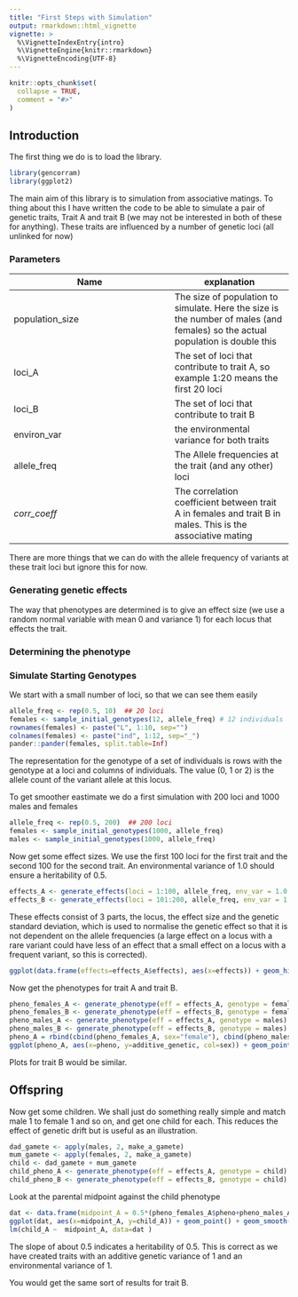 ```yaml
---
title: "First Steps with Simulation"
output: rmarkdown::html_vignette
vignette: >
  %\VignetteIndexEntry{intro}
  %\VignetteEngine{knitr::rmarkdown}
  %\VignetteEncoding{UTF-8}
---
```


```r
knitr::opts_chunk$set(
  collapse = TRUE,
  comment = "#>"
)
```

## Introduction

The first thing we do is to load the library.  

```r
library(gencorram)
library(ggplot2)
```

The main aim of this library is to simulation from associative matings.  To thing about this 
I have written the code to be able to simulate a pair of genetic traits,  Trait A and trait B (we may not be interested
in both of these for anything).  These traits are influenced by a number of genetic loci (all unlinked for now)

### Parameters

Name            | explanation 
----------------|------------
population_size | The size of population to simulate.  Here the size is the number of males (and females) so the actual population is double this
loci_A          | The set of loci that contribute to trait A, so example 1:20 means the first 20 loci
loci_B          | The set of loci that contribute to trait B
environ_var     | the environmental variance for both traits
allele_freq     | The Allele frequencies at the trait (and any other) loci
*corr_coeff*    | The correlation coefficient between trait A in females and trait B in males.  This is the associative mating

There are more things that we can do with the allele frequency of variants at these trait loci 
but ignore this for now.

### Generating genetic effects

The way that phenotypes are determined is to give an effect size (we use a random normal variable with mean 0 and variance 1) 
for each locus that effects the trait.


### Determining the phenotype



### Simulate Starting Genotypes

We start with a small number of loci, so that we can see them easily

```r
allele_freq <- rep(0.5, 10)  ## 20 loci
females <- sample_initial_genotypes(12, allele_freq) # 12 individuals
rownames(females) <- paste("L", 1:10, sep="")
colnames(females) <- paste("ind", 1:12, sep="_")
pander::pander(females, split.table=Inf)
```

The representation for the genotype of a set of individuals is rows with the genotype at a 
loci and columns of individuals.  The value (0, 1 or 2) is the allele count of the variant allele at this locus.

To get smoother eastimate we do a first simulation with 200 loci and 1000 males and females

```r
allele_freq <- rep(0.5, 200)  ## 200 loci
females <- sample_initial_genotypes(1000, allele_freq)
males <- sample_initial_genotypes(1000, allele_freq)
```

Now get some effect sizes.  We use the first 100 loci for the first trait and the second 100 for the second trait.  An environmental 
variance of 1.0 should ensure a heritability of 0.5.

```r
effects_A <- generate_effects(loci = 1:100, allele_freq, env_var = 1.0 )
effects_B <- generate_effects(loci = 101:200, allele_freq, env_var = 1.0 )
```

These effects consist of 3 parts, the locus, the effect size and the genetic standard deviation, which is used to normalise the 
genetic effect so that it is not dependent on the allele frequencies (a large effect on a locus with a rare variant could 
have less of an effect that a small effect on a locus with a frequent variant, so this is corrected).


```r
ggplot(data.frame(effects=effects_A$effects), aes(x=effects)) + geom_histogram(binwidth=0.25, fill="blue", col="white") + ggtitle("Effect size per locus for trait A")
```

Now get the phenotypes for trait A and trait B.  

```r
pheno_females_A <- generate_phenotype(eff = effects_A, genotype = females)
pheno_females_B <- generate_phenotype(eff = effects_B, genotype = females)
pheno_males_A <- generate_phenotype(eff = effects_A, genotype = males)
pheno_males_B <- generate_phenotype(eff = effects_B, genotype = males)
pheno_A = rbind(cbind(pheno_females_A, sex="female"), cbind(pheno_males_A, sex="males"))
ggplot(pheno_A, aes(x=pheno, y=additive_genetic, col=sex)) + geom_point(alpha=0.2)
```

Plots for trait B would be similar.

## Offspring

Now get some children.  We shall just do something really simple and match male 1 to female 1 and so on, and get 
one child for each.  This reduces the effect of genetic drift but is useful as an illustration.


```r
dad_gamete <- apply(males, 2, make_a_gamete)
mum_gamete <- apply(females, 2, make_a_gamete)
child <- dad_gamete + mum_gamete
child_pheno_A <- generate_phenotype(eff = effects_A, genotype = child)
child_pheno_B <- generate_phenotype(eff = effects_B, genotype = child)
```

Look at the parental midpoint against the child phenotype

```r
dat <- data.frame(midpoint_A = 0.5*(pheno_females_A$pheno+pheno_males_A$pheno), child_A=child_pheno_A$pheno)
ggplot(dat, aes(x=midpoint_A, y=child_A)) + geom_point() + geom_smooth(method="lm")
lm(child_A ~  midpoint_A, data=dat )    
```

The slope of about 0.5 indicates a heritability of 0.5.  This is correct as we have created traits with an
additive genetic variance of 1 and an environmental variance of 1.

You would get the same sort of results for trait B.
